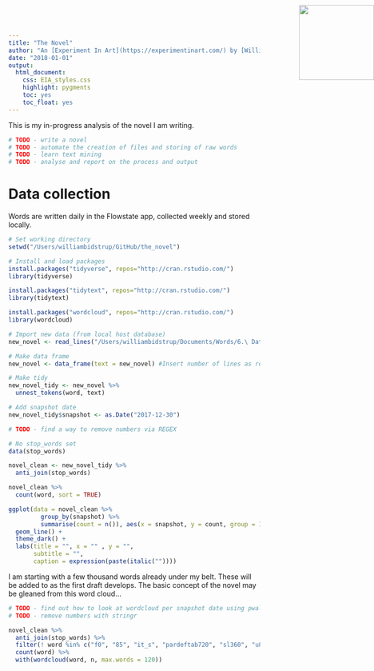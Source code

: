 ```yaml
---
title: "The Novel"
author: "An [Experiment In Art](https://experimentinart.com/) by [Willie McRae](https://williemcrae.com)"
date: "2018-01-01"
output: 
  html_document:
    css: EIA_styles.css
    highlight: pygments
    toc: yes
    toc_float: yes
---
```


<img src="EIA_logo_notext.jpg" style="position:absolute;top:10px;right:0px; width:150px; height=150px" />

This is my in-progress analysis of the novel I am writing.  

```r
# TODO - write a novel
# TODO - automate the creation of files and storing of raw words
# TODO - learn text mining
# TODO - analyse and report on the process and output 

```


# Data collection

Words are written daily in the Flowstate app, collected weekly and stored locally.  

```r
# Set working directory
setwd("/Users/williambidstrup/GitHub/the_novel")

# Install and load packages
install.packages("tidyverse", repos="http://cran.rstudio.com/")
library(tidyverse)

install.packages("tidytext", repos="http://cran.rstudio.com/")
library(tidytext)

install.packages("wordcloud", repos="http://cran.rstudio.com/")
library(wordcloud)

```

```r
# Import new data (from local host database)
new_novel <- read_lines("/Users/williambidstrup/Documents/Words/6.\ Data/the_novel_DATA/2017-12-30_the_novel.txt")

# Make data frame
new_novel <- data_frame(text = new_novel) #Insert number of lines as required

# Make tidy
new_novel_tidy <- new_novel %>%
  unnest_tokens(word, text)

# Add snapshot date
new_novel_tidy$snapshot <- as.Date("2017-12-30")


```


```r
# TODO - find a way to remove numbers via REGEX

# No stop_words set
data(stop_words)

novel_clean <- new_novel_tidy %>%
  anti_join(stop_words)
```

```r


novel_clean %>%
  count(word, sort = TRUE)
```

```r
ggplot(data = novel_clean %>%
         group_by(snapshot) %>%
         summarise(count = n()), aes(x = snapshot, y = count, group = 1)) +
  geom_line() +
  theme_dark() +
  labs(title = "", x = "" , y = "",
       subtitle = "",
       caption = expression(paste(italic("")))) 

```



I am starting with a few thousand words already under my belt. These will be added to as the first draft develops. The basic concept of the novel may be gleaned from this word cloud...  

```r
# TODO - find out how to look at wordcloud per snapshot date using pwalk or similar
# TODO - remove numbers with stringr

novel_clean %>%
  anti_join(stop_words) %>%
  filter(! word %in% c("f0", "85", "it_s", "pardeftab720", "sl360", "u8232", "cf2", "pard", "uc0", "sl280", "partightenfactor0")) %>%
  count(word) %>%
  with(wordcloud(word, n, max.words = 120))

```


